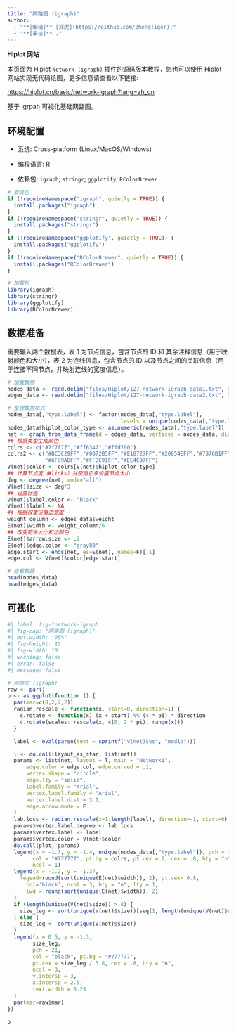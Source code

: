 ```yaml
---
title: "网路图 (igraph)"
author:
  - "**[编辑]** [郑虎](https://github.com/ZhengTiger);"
  - "**[审核]** ."
---
```


::: callout-note
**Hiplot 网站**

本页面为 Hiplot `Network (igraph)` 插件的源码版本教程，您也可以使用 Hiplot 网站实现无代码绘图，更多信息请查看以下链接:

<https://hiplot.cn/basic/network-igraph?lang=zh_cn>
:::

基于 igrpah 可视化基础网路图。

## 环境配置

-   系统: Cross-platform (Linux/MacOS/Windows)

-   编程语言: R

-   依赖包: `igraph`; `stringr`; `ggplotify`; `RColorBrewer`

```r
# 安装包
if (!requireNamespace("igraph", quietly = TRUE)) {
  install.packages("igraph")
}
if (!requireNamespace("stringr", quietly = TRUE)) {
  install.packages("stringr")
}
if (!requireNamespace("ggplotify", quietly = TRUE)) {
  install.packages("ggplotify")
}
if (!requireNamespace("RColorBrewer", quietly = TRUE)) {
  install.packages("RColorBrewer")
}

# 加载包
library(igraph)
library(stringr)
library(ggplotify)
library(RColorBrewer)
```

## 数据准备

需要输入两个数据表，表 1 为节点信息，包含节点的 ID 和 其余注释信息（用于映射颜色和大小），表 2 为连线信息，包含节点的 ID 以及节点之间的关联信息（用于连接不同节点，并映射连线的宽度信息）。

```r
# 加载数据
nodes_data <- read.delim("files/Hiplot/127-network-igraph-data1.txt", header = T)
edges_data <- read.delim("files/Hiplot/127-network-igraph-data2.txt", header = T)

# 整理数据格式
nodes_data[,"type.label"] <- factor(nodes_data[,"type.label"], 
                                    levels = unique(nodes_data[,"type.label"]))
nodes_data$hiplot_color_type <- as.numeric(nodes_data[,"type.label"])
net <- graph_from_data_frame(d = edges_data, vertices = nodes_data, directed = T)
## 根据类型生成颜色
colrs <- c("#7f7f7f","#ff6347","#ffd700")
colrs2 <- c("#BC3C29FF","#0072B5FF","#E18727FF","#20854EFF","#7876B1FF",
            "#6F99ADFF","#FFDC91FF","#EE4C97FF")
V(net)$color <- colrs[V(net)$hiplot_color_type]
## 计算节点度（#links）并使用它来设置节点大小
deg <- degree(net, mode="all")
V(net)$size <- deg*3
## 设置标签
V(net)$label.color <- "black"
V(net)$label <- NA
## 根据权重设置边宽度
weight_column <- edges_data$weight
E(net)$width <- weight_column/6
## 改变箭头大小和边颜色
E(net)$arrow.size <- .2
E(net)$edge.color <- "gray80"
edge.start <- ends(net, es=E(net), names=F)[,1]
edge.col <- V(net)$color[edge.start]

# 查看数据
head(nodes_data)
head(edges_data)
```

## 可视化

```r
#| label: fig-1network-igraph
#| fig-cap: "网路图 (igraph)"
#| out.width: "95%"
#| fig-height: 10
#| fig-width: 10
#| warning: false
#| error: false
#| message: false

# 网路图 (igraph)
raw <- par()
p <- as.ggplot(function () {
  par(mar=c(8,2,2,2))
  radian.rescale <- function(x, start=0, direction=1) {
    c.rotate <- function(x) (x + start) %% (4 * pi) * direction
    c.rotate(scales::rescale(x, c(0, 2 * pi), range(x)))
  }

  label <- eval(parse(text = sprintf("V(net)$%s", "media")))

  l <- do.call(layout_as_star, list(net))
  params <- list(net, layout = l, main = "Network1",
      edge.color = edge.col, edge.curved = .1,
      vertex.shape = "circle",
      edge.lty = "solid",
      label.family = "Arial",
      vertex.label.family = "Arial",
      vertex.label.dist = 3.1,
      edge.arrow.mode = F
  )
  lab.locs <- radian.rescale(x=1:length(label), direction=-1, start=0)
  params$vertex.label.degree <- lab.locs
  params$vertex.label <- label
  params$vertex.color = V(net)$color
  do.call(plot, params)
  legend(x = -1.7, y = -1.4, unique(nodes_data[,"type.label"]), pch = 21,
        col = "#777777", pt.bg = colrs, pt.cex = 2, cex = .8, bty = "n",
        ncol = 1)
  legend(x = -1.2, y = -1.37,
    legend=round(sort(unique(E(net)$width)), 2), pt.cex= 0.8,
      col='black', ncol = 3, bty = "n", lty = 1,
      lwd = round(sort(unique(E(net)$width)), 2)
  )
  if (length(unique(V(net)$size)) > 8) {
    size_leg <- sort(unique(V(net)$size))[seq(1, length(unique(V(net)$size)), 2)]
  } else {
    size_leg <- sort(unique(V(net)$size))
  }
  legend(x = 0.5, y = -1.3,
        size_leg,
        pch = 21,
        col = "black", pt.bg = "#777777",
        pt.cex = size_leg / 3.8, cex = .8, bty = "n",
        ncol = 3,
        y.intersp = 3,
        x.intersp = 2.5,
        text.width = 0.25
  )
  par(mar=raw$mar)
})

p
```


